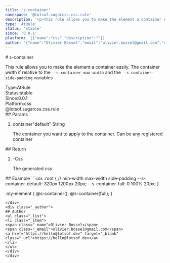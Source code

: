 ```yaml
---
title: 's-container'
namespace: '@lotsof.sugarcss.css.rule'
description: '<p>This rule allows you to make the element a container easily. The container width if relative to the <code>--s-container-max-width</code> and the <code>--s-container-side-padding</code> variables</p> '
type: 'AtRule'
status: 'stable'
since: '0.0.1'
platform: '[{"name":"css","description":""}]'
author: '{"name":"Olivier Bossel","email":"olivier.bossel@gmail.com","url":"https://hello@lotsof.dev"}'
---
```

<div class="docmap-mdx">
# s-container
<div class="_description typo-lead typo-format">
<p>This rule allows you to make the element a container easily.
The container width if relative to the <code>--s-container-max-width</code>
and the <code>--s-container-side-padding</code> variables</p>

</div>
<div class="_metas">
<div class="_type"><span class="_type-label">Type:</span><span class="_type-value">AtRule</span></div>
<div class="_status"><span class="_status-label">Status:</span><span class="_status-value -stable">stable</span></div>
<div class="_since"><span class="_since-label">Since:</span><span class="_since-value">0.0.1</span></div>
<div class="_platform"><span class="_platform-label">Platform:</span><span class="_platform-value -css">css</span></div>
</div>
<div class="_namespace">@lotsof.sugarcss.css.rule</div>
<div class="_params">
## Params
<ol class="_list">
<li class="_item">
<span class="_name">container</span><span class="_default">&quot;default&quot;</span> <span class="_type">String</span>
<p class="_description">The container you want to apply to the container&period; Can be any registered container</p>
</li>
</ol>
</div>
<div class="_return">
## Return
<ol class="_list">
<li class="_item">
<span class="_default">-</span><span class="_type">Css</span>
<p class="_description">The generated css</p>
</li>
</ol>
</div>
<div class="_examples">
## Example
```css
:root {
   // min-width max-width side-padding
   --s-container-default: 320px 1200px 20px;
   --s-container-full: 0 100% 20px;
}

.my-element {
     @s-container();
     @s-container(full);
}
```
</div>
<div class="_author">
## Author
<ul class="_list">
<li class="_item">
<span class="_name">Olivier Bossel</span>
<span class="_email">olivier.bossel@gmail.com</span>
<a href="https://hello@lotsof.dev" target="_blank" class="_url">https://hello@lotsof.dev</a>
</li>
</ul>
</div>
</div>